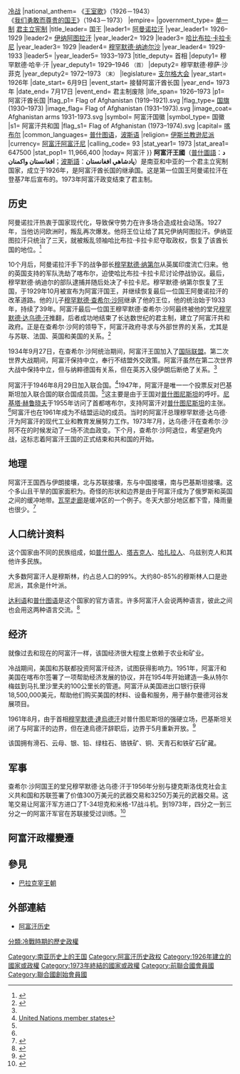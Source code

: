 {{Infobox former country
|conventional_long_name = 阿富汗王国
|native_name={{lang-ps|د افغانستان واکمنان}}<br/><small>''Dǝ Afġānistān wākmanān''</small><br/>{{lang-fa|پادشاهي افغانستان}}<br/><small>''Pādešāhī-ye Afġānistān''</small>
|common_name= 阿富汗
|image_map= LocationAfghanistan (with Soviet borders).svg
|era= [[战间期|战间期]]{{·}}[[冷战|冷战]]
|national_anthem= 《[[王室歌_(阿富汗)|王室歌]]》（1926－1943）<br>《[[我们勇敢而尊贵的国王|我们勇敢而尊贵的国王]]》（1943－1973）
|empire= 
|government_type= [[单一制|单一制]] [[君主立宪制|君主立宪制]]
|title_leader= 国王
|leader1= [[阿曼诺拉汗|阿曼诺拉汗]]
|year_leader1= 1926–1929 
|leader2= [[伊纳阿图拉汗|伊纳阿图拉汗]]
|year_leader2= 1929
|leader3= [[哈比布拉·卡拉卡尼|哈比布拉·卡拉卡尼]]
|year_leader3= 1929
|leader4= [[穆罕默德·纳迪尔沙|穆罕默德·纳迪尔沙]]
|year_leader4= 1929-1933
|leader5= {{nowrap|[[穆罕默德·查希尔沙|穆罕默德·查希尔沙]]}}
|year_leader5= 1933–1973
|title_deputy= 首相
|deputy1= 穆罕默德·哈辛·汗
|year_deputy1= 1929–1946 <small>（首）</small>
|deputy2= 穆罕默德·穆萨·沙菲克
|year_deputy2= 1972–1973 <small>（末）</small>
|legislature= [[支尔格大会|支尔格大会]]
|year_start= 1926年
|date_start= 6月9日
|event_start= 接替阿富汗酋长国
|year_end= 1973年
|date_end= 7月17日
|event_end= 君主制废除
|life_span= 1926–1973
|p1= 阿富汗酋长国
|flag_p1= Flag of Afghanistan (1919–1921).svg
|flag_type= [[阿富汗国旗|国旗]]<br>(1930–1973)
|image_flag= Flag of Afghanistan (1931–1973).svg
|image_coat= Afghanistan arms 1931-1973.svg
|symbol= 阿富汗国徽
|symbol_type= 国徽
|s1= 阿富汗共和国
|flag_s1= Flag of Afghanistan (1973–1974).svg
|capital= [[喀布尔|喀布尔]]
|common_languages= [[普什图语|普什图语]]，[[波斯语|波斯语]]
|religion= [[伊斯兰教逊尼派|伊斯兰教逊尼派]]
|currency= [[阿富汗阿富汗尼|阿富汗阿富汗尼]]
|calling_code= 93
|stat_year1= 1973
|stat_area1= 647500
|stat_pop1= 11,966,400
|today= 阿富汗
}}
{{阿富汗历史}}
'''阿富汗王國'''（[[普什圖語|普什圖語]]：'''د افغانستان واکمنان'''；[[波斯語|波斯語]]：'''پادشاهي افغانستان'''）是南亚和中亚的一个君主立宪制国家，成立于1926年，是阿富汗酋长国的继承国。这是第一位国王阿曼诺拉汗在登基7年后宣布的。1973年阿富汗政变结束了君主制。

== 历史 ==
阿曼诺拉汗热衷于国家现代化，导致保守势力在许多场合造成社会动荡。1927年，当他访问欧洲时，叛乱再次爆发。他将王位让给了其兄伊纳阿图拉汗。伊纳亚图拉汗只统治了三天，就被叛乱领袖哈比布拉·卡拉卡尼夺取政权，恢复了该酋长国的地位。<ref>{{cite book |author1=Niamatullah Ibrahimi |title=The Hazaras and the Afghan State: Rebellion, Exclusion and the Struggle for Recognition |date=2017 |publisher=Oxford University Press |isbn=1849047073}}</ref>

10个月后，阿曼诺拉汗手下的战争部长[[穆罕默德·纳第尔·沙阿|穆罕默德·纳第尔]]从英属印度流亡归来。他的英国支持的军队洗劫了喀布尔，迫使哈比布拉·卡拉卡尼讨论停战协议。最后，穆罕默德·纳迪尔的部队逮捕并随后处决了卡拉卡尼。穆罕默德·纳第尔恢复了王国，于1929年10月被宣布为阿富汗国王，并继续恢复最后一位国王阿曼诺拉汗的改革道路。他的儿子[[穆罕默德·查希尔·沙阿|穆罕默德·查希尔·沙阿]]继承了他的王位，他的统治始于1933年，持续了39年。阿富汗最后一位国王穆罕默德·查希尔·沙阿最终被他的堂兄[[穆罕默德·达乌德·汗|穆罕默德·达乌德·汗]]推翻，后者成功地结束了长达数世纪的君主制，建立了阿富汗共和政府。正是在查希尔·沙阿的领导下，阿富汗政府寻求与外部世界的关系，尤其是与苏联、法国、英国和美国的关系。<ref name=Iranica>{{cite encyclopedia |last=Rubin |first=Barnett |editor=Ehsan Yarshater |editor-link=Ehsan Yarshater |encyclopedia=[[Encyclopædia_Iranica|Encyclopædia Iranica]] |title=DĀWŪD <u>KH</u>AN |url= http://www.iranica.com/newsite/articles/v7f2/v7f246.html |access-date=2009-03-20 |edition=Online |publisher=[[Columbia_University|Columbia University]] |location=United States }}</ref>

1934年9月27日，在查希尔·沙阿统治期间，阿富汗王国加入了[[国际联盟|国际联盟]]。第二次世界大战期间，阿富汗保持中立，奉行不结盟外交政策。阿富汗虽然在第二次世界大战中保持中立，但与纳粹德国有关系，但在英苏入侵伊朗后断绝了关系。<ref name=":0" />

阿富汗于1946年8月29日加入联合国。<ref>[http://www.unis.unvienna.org/unis/pressrels/2001/note119.html United Nations member states]</ref>1947年，阿富汗是唯一一个投票反对巴基斯坦加入联合国的联合国成员国。<ref name=":0" />这主要是由于王国对[[普什图尼斯坦|普什图尼斯坦]]的呼吁。[[尼基塔·赫鲁晓夫|尼基塔·赫鲁晓夫]]于1955年访问了首都喀布尔，支持阿富汗对[[普什图尼斯坦|普什图尼斯坦]]的主张。<ref name=":0" />阿富汗也在1961年成为不结盟运动的成员。当时的阿富汗总理穆罕默德·达乌德·汗为阿富汗的现代工业和教育发展努力工作。1973年7月，达乌德·汗在查希尔·沙阿不在的时候发动了一场不流血政变。下个月，查希尔·沙阿退位，希望避免内战，这标志着阿富汗王国的正式结束和共和国的开始。

== 地理 ==
阿富汗王国西与伊朗接壤，北与苏联接壤，东与中国接壤，南与巴基斯坦接壤。这个多山且干旱的国家面积为{{convert|251,830|sqmi|km2|order=flip}}。奇怪的形状和边界是由于阿富汗成为了俄罗斯和英国之间的缓冲地带。[[瓦罕走廊|瓦罕走廊]]是缓冲区的一个例子。冬天大部分地区都下雪，降雨量也很少。<ref>{{Cite book|title=The kingdom of Afghanistan: a historical sketch|year=1911|url=https://archive.org/details/in.ernet.dli.2015.283439|last=Tate|first=George}}</ref>
== 人口统计资料 ==
这个国家由不同的民族组成，如[[普什图人|普什图人]]、[[塔吉克人|塔吉克人]]、[[哈扎拉人|哈扎拉人]]、乌兹别克人和其他许多民族。

大多数阿富汗人是穆斯林，约占总人口的99%。大约80-85%的穆斯林人口是逊尼派，其余是什叶派。

[[达利语|达利语]]和[[普什图语|普什图语]]是这个国家的官方语言。许多阿富汗人会说两种语言，彼此之间也会用这两种语言交流。<ref>{{cite news |author1=Farangis Najibullah |title=Afghanistan: Status Of Dari, Pashto Languages A Sensitive Topic |url=https://www.rferl.org/a/1104868.html |accessdate=2003-11-03 |agency=Radio Free Europe}}</ref>

== 经济 ==
就像过去和现在的阿富汗一样，该国经济很大程度上依赖于农业和矿业。

冷战期间，美国和苏联都投资阿富汗经济，试图获得影响力。1951年，阿富汗和美国在喀布尔签署了一项帮助经济发展的协议，并在1954年开始建造一条从特尔梅兹到马扎里沙里夫的100公里长的管道。阿富汗从美国进出口银行获得18,500,000美元，帮助他们购买美国的材料、设备和服务，用于赫尔曼德河谷发展项目。

1961年8月，由于首相[[穆罕默德·達烏德汗|穆罕默德·達烏德汗]]对普什图尼斯坦的强硬立场，巴基斯坦关闭了与阿富汗的边界，但在達烏德汗辞职后，边界于5月重新开放。<ref>{{Cite web|url=https://www.britannica.com/place/Afghanistan|title=Modern Afghanistan|date=2020-03-02|website=Encyclopædia Britannica|access-date=2020-03-02}}</ref>

该国拥有滑石、云母、银、铅、绿柱石、铬铁矿、铜、天青石和铁矿石矿藏。

== 军事 ==
查希尔·沙阿国王的堂兄穆罕默德·达乌德·汗于1956年分别与捷克斯洛伐克社会主义共和国和苏联签署了价值300万美元的武器交易和3250万美元的武器交易。这笔交易让阿富汗军方进口了T-34坦克和米格-17战斗机。到1973年，四分之一到三分之一的阿富汗军官在苏联接受过训练。<ref name=":0">{{Cite web|url=https://www.brookings.edu/wp-content/uploads/2016/07/Chapter-1-3.pdf|title=CHAPTER ONE THE AFGHAN COMMUNISTS}}</ref>

== 阿富汗政權變遷 ==
{{阿富汗政權變遷}}

== 參見 ==
* [[巴拉克宰王朝|巴拉克宰王朝]]

== 外部連結 ==
* [https://web.archive.org/web/20150914163823/http://history.howstuffworks.com/asian-history/history-of-afghanistan.htm/printable [[阿富汗历史|阿富汗历史]]]


{{DEFAULTSORT:Afghanistan}}
[[Category:南亚历史上的王国|Category:南亚历史上的王国]]
[[Category:阿富汗历史政权|Category:阿富汗历史政权]]
[[Category:1926年建立的國家或政權|Category:1926年建立的國家或政權]]
[[Category:1973年終結的國家或政權|Category:1973年終結的國家或政權]]
[[Category:前聯合國會員國|Category:前聯合國會員國]]
[[Category:聯合國創始會員國|Category:聯合國創始會員國]]
[[分類:冷戰時期的歷史政權|分類:冷戰時期的歷史政權]]

{{s-start}}
{{succession box
|  before=
|  title= {{flag|Kingdom of Afghanistan}}
|  years=1926年－1973年
|  after= {{flag|Republic of Afghanistan}}
}}
{{s-end}}